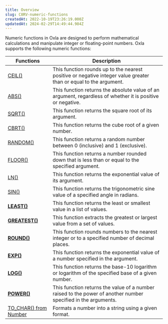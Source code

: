 ```yaml
---
title: Overview
slug: C8RV-numeric-functions
createdAt: 2022-10-19T23:26:19.000Z
updatedAt: 2024-02-29T14:49:44.984Z
---
```


Numeric functions in Oxla are designed to perform mathematical calculations and manipulate integer or floating-point numbers. Oxla supports the following numeric functions:

| **Functions**                                                      | **Description**                                                                                                     |
| ------------------------------------------------------------------ | ------------------------------------------------------------------------------------------------------------------- |
| [CEIL()](https://oxla.mintlify.app/3-sql-reference/3-4-sql-functions/3-4-1-numeric-functions/cbrt)                               | This function rounds up to the nearest positive or negative integer value greater than or equal to the argument.    |
| [ABS()](https://oxla.mintlify.app/3-sql-reference/3-4-sql-functions/3-4-1-numeric-functions/abs)                            | This function returns the absolute value of an argument, regardless of whether it is positive or negative.          |
| [SQRT()](https://oxla.mintlify.app/3-sql-reference/3-4-sql-functions/3-4-1-numeric-functions/sqrt)                               | This function returns the square root of its argument.                                                              |
| [CBRT()](https://oxla.mintlify.app/3-sql-reference/3-4-sql-functions/3-4-1-numeric-functions/cbrt)                               | This function returns the cube root of a given number.&#x20;                                                        |
| [RANDOM()](https://docs.oxla.com/random)                           | This function returns a random number between 0 (inclusive) and 1 (exclusive).                                      |
| [FLOOR()](https://oxla.mintlify.app/3-sql-reference/3-4-sql-functions/3-4-1-numeric-functions/floor)                             | This function returns a number rounded down that is less than or equal to the specified argument.&#x20;             |
| [LN()](https://oxla.mintlify.app/3-sql-reference/3-4-sql-functions/3-4-1-numeric-functions/ln)                                   | This function returns the exponential value of its argument.                                                        |
| [SIN()](https://oxla.mintlify.app/3-sql-reference/3-4-sql-functions/3-4-1-numeric-functions/sin)                                 | This function returns the trigonometric sine value of a specified angle in radians.                                 |
| [**LEAST()**](https://oxla.mintlify.app/3-sql-reference/3-4-sql-functions/3-4-1-numeric-functions/greatest)                         | This function returns the least or smallest value in a list of values.&#x20;                                        |
| [**GREATEST()**](https://oxla.mintlify.app/3-sql-reference/3-4-sql-functions/3-4-1-numeric-functions/greatest)                   | This function extracts the greatest or largest value from a set of values.                                          |
| [**ROUND()**](https://oxla.mintlify.app/3-sql-reference/3-4-sql-functions/3-4-1-numeric-functions/round)                         | This function rounds numbers to the nearest integer or to a specified number of decimal places.                     |
| [**EXP()**](https://oxla.mintlify.app/3-sql-reference/3-4-sql-functions/3-4-1-numeric-functions/exp)                             | This function returns the exponential value of a number specified in the argument.                                  |
| [**LOG()**](https://oxla.mintlify.app/3-sql-reference/3-4-sql-functions/3-4-1-numeric-functions/log)                             | This function returns the base-10 logarithm or logarithm of the specified base of a given number.                   |
| [**POWER()**](https://oxla.mintlify.app/3-sql-reference/3-4-sql-functions/3-4-1-numeric-functions/power)                         | This function returns the value of a number raised to the power of another number specified in the arguments.&#x20; |
| [TO\_CHAR() from Number](https://oxla.mintlify.app/3-sql-reference/3-4-sql-functions/3-4-1-numeric-functions/to-char-from-number) |  Formats a number into a string using a given format.                                                               |

